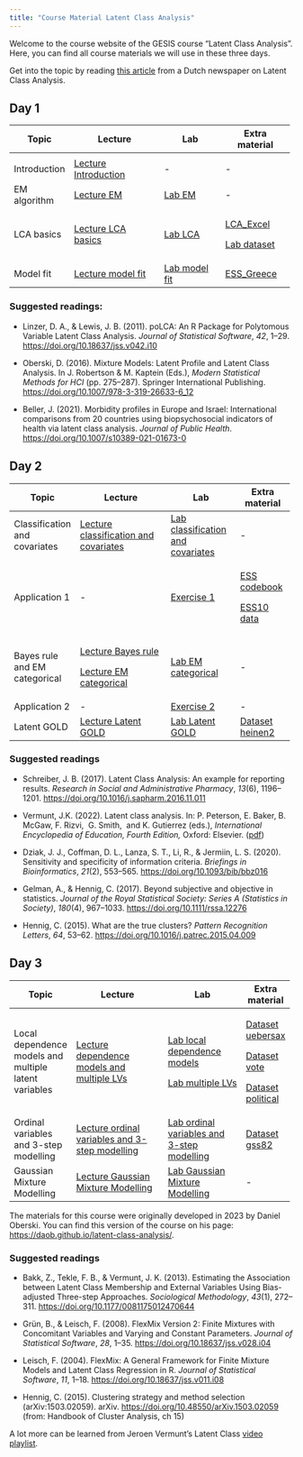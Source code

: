 ```yaml
---
title: "Course Material Latent Class Analysis"
---
```


Welcome to the course website of the GESIS course "Latent Class Analysis". Here, you can find all course materials we will use in these three days.

Get into the topic by reading [this article](/Extra/lca-NRC.pdf) from a Dutch newspaper on Latent Class Analysis.

## Day 1

+--------------+-------------------------------------------------------------------+-----------------------------------------------+-----------------------------------------------+
| Topic        | Lecture                                                           | Lab                                           | Extra material                                |
+==============+===================================================================+===============================================+===============================================+
|              |                                                                   |                                               |                                               |
+--------------+-------------------------------------------------------------------+-----------------------------------------------+-----------------------------------------------+
| Introduction | [Lecture Introduction](Lectures/Day_1/1_Lecture_introduction.pdf) | \-                                            | \-                                            |
+--------------+-------------------------------------------------------------------+-----------------------------------------------+-----------------------------------------------+
| EM algorithm | [Lecture EM](/Lectures/Day_1/2_Lecture_LPA_EM.pdf)                | [Lab EM](/Labs/Day_1/Lab_EM/3_Lab_EM.qmd)     | \-                                            |
+--------------+-------------------------------------------------------------------+-----------------------------------------------+-----------------------------------------------+
| LCA basics   | [Lecture LCA basics](/Lectures/Day_1/3_Lecture_LCA.pdf)           | [Lab LCA](/Labs/Day_1/Lab_LCA/5_Exercise.qmd) | [LCA_Excel](/Extra/Day_1/antirel2.xlsx)       |
|              |                                                                   |                                               |                                               |
|              |                                                                   |                                               | [Lab dataset](/Extra/Day_1/antireli_data.csv) |
+--------------+-------------------------------------------------------------------+-----------------------------------------------+-----------------------------------------------+
| Model fit    | [Lecture model fit](/Lectures/Day_2/1_Lecture_model_fit.pdf)      | [Lab model fit](/Labs/Day_2/Lab_1/2_Lab.qmd)  | [ESS_Greece](/Extra/Day_2/ess_greece.csv.gz)  |
+--------------+-------------------------------------------------------------------+-----------------------------------------------+-----------------------------------------------+

### Suggested readings:

-   Linzer, D. A., & Lewis, J. B. (2011). poLCA: An R Package for Polytomous Variable Latent Class Analysis. *Journal of Statistical Software*, *42*, 1–29. <https://doi.org/10.18637/jss.v042.i10>

-   Oberski, D. (2016). Mixture Models: Latent Profile and Latent Class Analysis. In J. Robertson & M. Kaptein (Eds.), *Modern Statistical Methods for HCI* (pp. 275–287). Springer International Publishing. <https://doi.org/10.1007/978-3-319-26633-6_12>

-   Beller, J. (2021). Morbidity profiles in Europe and Israel: International comparisons from 20 countries using biopsychosocial indicators of health via latent class analysis. *Journal of Public Health*. <https://doi.org/10.1007/s10389-021-01673-0>

## Day 2

+-------------------------------+--------------------------------------------------------------------------------------------------+------------------------------------------------------------------+--------------------------------------------------+
| Topic                         | Lecture                                                                                          | Lab                                                              | Extra material                                   |
+===============================+==================================================================================================+==================================================================+==================================================+
| Classification and covariates | [Lecture classification and covariates](/Lectures/Day_2/2_Lecture_classification_covariates.pdf) | [Lab classification and covariates](/Labs/Day_2/Lab_2/4_Lab.qmd) | \-                                               |
+-------------------------------+--------------------------------------------------------------------------------------------------+------------------------------------------------------------------+--------------------------------------------------+
| Application 1                 | \-                                                                                               | [Exercise 1](/Extra/Day_2/Exercise_1/5_Exercise.qmd)             | [ESS codebook](/Extra/Day_2/ESS10_codebook.html) |
|                               |                                                                                                  |                                                                  |                                                  |
|                               |                                                                                                  |                                                                  | [ESS10 data](/Extra/Day_2/ess10_climate.csv.gz)  |
+-------------------------------+--------------------------------------------------------------------------------------------------+------------------------------------------------------------------+--------------------------------------------------+
| Bayes rule and EM categorical | [Lecture Bayes rule](/Lectures/Day_2/3_Lecture_bayes_rule.pdf)                                   | [Lab EM categorical](/Labs/Day_2/Lab_3/8_Lab.qmd)                | \-                                               |
|                               |                                                                                                  |                                                                  |                                                  |
|                               | [Lecture EM categorical](/Lectures/Day_2/4_Lecture_EM_categorical.pdf)                           |                                                                  |                                                  |
+-------------------------------+--------------------------------------------------------------------------------------------------+------------------------------------------------------------------+--------------------------------------------------+
| Application 2                 | \-                                                                                               | [Exercise 2](/Extra/Day_2/Exercise_2/9_Exercise.qmd)             | \-                                               |
+-------------------------------+--------------------------------------------------------------------------------------------------+------------------------------------------------------------------+--------------------------------------------------+
| Latent GOLD                   | [Lecture Latent GOLD](/Lectures/Day_3/1_Lecture_LG.pdf)                                          | [Lab Latent GOLD](/Labs/Day_3/Lab1/2_LAB_introLG.qmd)            | [Dataset heinen2](/Extra/Day_3/heinen2.sav)      |
+-------------------------------+--------------------------------------------------------------------------------------------------+------------------------------------------------------------------+--------------------------------------------------+

### Suggested readings

-   Schreiber, J. B. (2017). Latent Class Analysis: An example for reporting results. *Research in Social and Administrative Pharmacy*, *13*(6), 1196–1201. <https://doi.org/10.1016/j.sapharm.2016.11.011>

-   Vermunt, J.K. (2022). Latent class analysis. In: P. Peterson, E. Baker, B. McGaw, F. Rizvi,  G. Smith,  and K. Gutierrez (eds.), *International Encyclopedia of Education, Fourth Edition,* Oxford: Elsevier. ([pdf](https://jeroenvermunt.nl/iee2022.pdf))

-   Dziak, J. J., Coffman, D. L., Lanza, S. T., Li, R., & Jermiin, L. S. (2020). Sensitivity and specificity of information criteria. *Briefings in Bioinformatics*, *21*(2), 553–565. <https://doi.org/10.1093/bib/bbz016>

-   Gelman, A., & Hennig, C. (2017). Beyond subjective and objective in statistics. *Journal of the Royal Statistical Society: Series A (Statistics in Society)*, *180*(4), 967–1033. <https://doi.org/10.1111/rssa.12276>

-   Hennig, C. (2015). What are the true clusters? *Pattern Recognition Letters*, *64*, 53–62. <https://doi.org/10.1016/j.patrec.2015.04.009>

## Day 3

+-------------------------------------------------------+---------------------------------------------------------------------------------------------+--------------------------------------------------------------------------------+-------------------------------------------------+
| Topic                                                 | Lecture                                                                                     | Lab                                                                            | Extra material                                  |
+=======================================================+=============================================================================================+================================================================================+=================================================+
| Local dependence models and multiple latent variables | [Lecture dependence models and multiple LVs](/Lectures/Day_3/2_Lecture_extensions1.pdf)     | [Lab local dependence models](Labs/Day_3/Lab2/4_Lab_dependency.qmd)            | [Dataset uebersax](/Extra/Day_3/uebersax.tab)   |
|                                                       |                                                                                             |                                                                                |                                                 |
|                                                       |                                                                                             | [Lab multiple LVs](/Labs/Day_3/Lab2/4_Lab_multiple.qmd)                        | [Dataset vote](/Extra/Day_3/vote.dat)           |
|                                                       |                                                                                             |                                                                                |                                                 |
|                                                       |                                                                                             |                                                                                | [Dataset political](/Extra/Day_3/political.sav) |
+-------------------------------------------------------+---------------------------------------------------------------------------------------------+--------------------------------------------------------------------------------+-------------------------------------------------+
| Ordinal variables and 3-step modelling                | [Lecture ordinal variables and 3-step modelling](/Lectures/Day_3/2_Lecture_extensions2.pdf) | [Lab ordinal variables and 3-step modelling](/Labs/Day_3/Lab3/6_Lab_3step.qmd) | [Dataset gss82](/Extra/Day_3/gss82.sav)         |
+-------------------------------------------------------+---------------------------------------------------------------------------------------------+--------------------------------------------------------------------------------+-------------------------------------------------+
| Gaussian Mixture Modelling                            | [Lecture Gaussian Mixture Modelling](/Lectures/Day_3/4_Lecture_GMM.pdf)                     | [Lab Gaussian Mixture Modelling](/Labs/Day_3/Lab4/8_Lab_mclust.qmd)            | \-                                              |
+-------------------------------------------------------+---------------------------------------------------------------------------------------------+--------------------------------------------------------------------------------+-------------------------------------------------+

The materials for this course were originally developed in 2023 by Daniel Oberski. You can find this version of the course on his page: <https://daob.github.io/latent-class-analysis/>.

### Suggested readings

-   Bakk, Z., Tekle, F. B., & Vermunt, J. K. (2013). Estimating the Association between Latent Class Membership and External Variables Using Bias-adjusted Three-step Approaches. *Sociological Methodology*, *43*(1), 272–311. <https://doi.org/10.1177/0081175012470644>

-   Grün, B., & Leisch, F. (2008). FlexMix Version 2: Finite Mixtures with Concomitant Variables and Varying and Constant Parameters. *Journal of Statistical Software*, *28*, 1–35. <https://doi.org/10.18637/jss.v028.i04>

-   Leisch, F. (2004). FlexMix: A General Framework for Finite Mixture Models and Latent Class Regression in R. *Journal of Statistical Software*, *11*, 1–18. <https://doi.org/10.18637/jss.v011.i08>

-   Hennig, C. (2015). Clustering strategy and method selection (arXiv:1503.02059). arXiv. <https://doi.org/10.48550/arXiv.1503.02059> (from: Handbook of Cluster Analysis, ch 15)

A lot more can be learned from Jeroen Vermunt's Latent Class [video playlist](https://www.youtube.com/playlist?list=PLRLsOktHXB5cosY5fnSmHHxPeGps84ejR).
